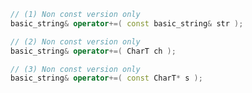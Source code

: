 ```cpp
// (1) Non const version only
basic_string& operator+=( const basic_string& str );

// (2) Non const version only
basic_string& operator+=( CharT ch );

// (3) Non const version only
basic_string& operator+=( const CharT* s );
```

